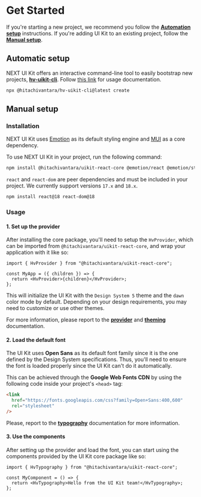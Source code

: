 # Get Started

If you're starting a new project, we recommend you follow the [**Automation setup**](#automatic-setup) instructions.
If you're adding UI Kit to an existing project, follow the [**Manual setup**](#manual-setup).

## Automatic setup

NEXT UI Kit offers an interactive command-line tool to easily bootstrap new projects, [**hv-uikit-cli**](https://github.com/lumada-design/hv-uikit-react/tree/master/packages/cli/).
Follow [this link](https://github.com/lumada-design/hv-uikit-react/tree/master/packages/cli/#usage) for usage documentation.

```sh
npx @hitachivantara/hv-uikit-cli@latest create
```

## Manual setup

### Installation

NEXT UI Kit uses [Emotion](https://emotion.sh/) as its default styling engine and [MUI](https://mui.com/) as a core dependency.

To use NEXT UI Kit in your project, run the following command:

```sh
npm install @hitachivantara/uikit-react-core @emotion/react @emotion/styled @mui/material
```

`react` and `react-dom` are peer dependencies and must be included in your project. We currently support versions `17.x` and `18.x`.

```sh
npm install react@18 react-dom@18
```

### Usage

#### 1. Set up the provider

After installing the core package, you'll need to setup the `HvProvider`, which can be imported from `@hitachivantara/uikit-react-core`,
and wrap your application with it like so:

```tsx
import { HvProvider } from "@hitachivantara/uikit-react-core";

const MyApp = ({ children }) => {
  return <HvProvider>{children}</HvProvider>;
};
```

This will initialize the UI Kit with the `Design System 5` theme and the `dawn` color mode by default. Depending on your design requirements, you may need to customize or use other themes.

For more information, please report to the [**provider**](/docs/guides/provider)
and [**theming**](/docs/guides/theming) documentation.

#### 2. Load the default font

The UI Kit uses **Open Sans** as its default font family since it is the one defined by the Design System specifications. Thus, you'll need to ensure the font
is loaded properly since the UI Kit can't do it automatically.

This can be achieved through the **Google Web Fonts CDN** by using the following code inside your project's `<head>` tag:

```html
<link
  href="https://fonts.googleapis.com/css?family=Open+Sans:400,600"
  rel="stylesheet"
/>
```

Please, report to the [**typography**](/docs/foundation/typography) documentation for more information.

#### 3. Use the components

After setting up the provider and load the font, you can start using the components provided by the UI Kit core package like so:

```tsx
import { HvTypography } from "@hitachivantara/uikit-react-core";

const MyComponent = () => {
  return <HvTypography>Hello from the UI Kit team!</HvTypography>;
};
```
